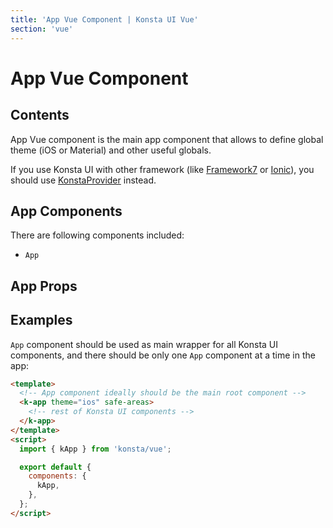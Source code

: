 ```yaml
---
title: 'App Vue Component | Konsta UI Vue'
section: 'vue'
---
```



# App Vue Component

## Contents

App Vue component is the main app component that allows to define global theme (iOS or Material) and other useful globals.

If you use Konsta UI with other framework (like [Framework7](https://framework7.io) or [Ionic](https://ionicframework.com)), you should use [KonstaProvider](/vue/konsta-provider) instead.

## App Components

There are following components included:

- `App`

## App Props

<AppProps />

## Examples

`App` component should be used as main wrapper for all Konsta UI components, and there should be only one `App` component at a time in the app:

```html
<template>
  <!-- App component ideally should be the main root component -->
  <k-app theme="ios" safe-areas>
    <!-- rest of Konsta UI components -->
  </k-app>
</template>
<script>
  import { kApp } from 'konsta/vue';

  export default {
    components: {
      kApp,
    },
  };
</script>
```
